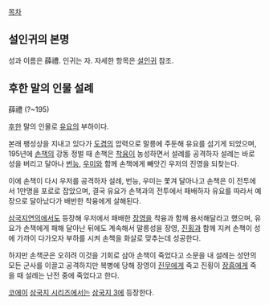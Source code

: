 [[목차]]
== 설인귀의 본명 ==
성과 이름은 薛禮. 인귀는 자. 자세한 항목은 [[설인귀]] 참조.

== 후한 말의 인물 설례 ==
薛禮
(?~195)

[[후한]] 말의 인물로 [[유요]]의 부하이다.

본래 팽성상을 지내고 있다가 [[도겸]]의 압력으로 말릉에 주둔해 유요를 섬기게 되었으며, 195년에 [[손책]]의 강동 정벌 때 손책은 [[착융]]이 농성하면서 설례를 공격하자 설례는 바로 성을 버리고 달아나 [[번능]], [[우미]]와 함께 손책에게 빼앗긴 우저의 진영을 되찾는다.

이에 손책이 다시 우저를 공격하자 설례, 번능, 우미는 쫓겨 달아나고 손책은 이 전투에서 1만명을 포로로 잡았으며, 결국 유요가 손책과의 전투에서 패배하자 유요를 따라서 예장으로 달아났다가 배반한 착융에게 살해된다.

[[삼국지연의]]에서도 등장해 우저에서 패배한 [[장영]]을 착융과 함께 용서해달라고 했으며, 유요가 손책에게 패해 달아난 뒤에도 계속해서 말릉성을 장영, [[진횡]]과 함께 지켜 손책이 성에 가까이 다가오자 부하를 시켜 손책을 화살로 맞추는데 성공한다.

하지만 손책군은 오히려 이것을 기회로 삼아 손책이 죽었다고 소문을 내 설례는 성안의 모든 군사를 이끌고 공격하지만 복병에 당해 장영이 [[진무]]에게 죽고 진횡이 [[장흠]]에게 죽을 때 설례는 난전 중에 죽었다고 한다.

[[코에이]] [[삼국지 시리즈]]에서는 [[삼국지 3]]에 등장한다.
